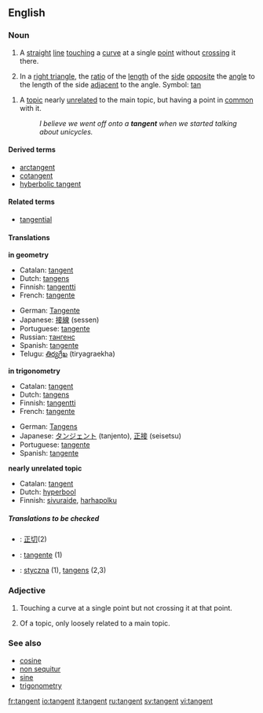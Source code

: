 ==English==

===Noun===
{{en-noun}}

# {{geometry}} A [[straight]] [[line]] [[touching]] a [[curve]] at a single [[point]] without [[crossing]] it there.
# {{trigonometry}} In a [[right triangle]], the [[ratio]] of the [[length]] of the [[side]] [[opposite]] the [[angle]] to the length of the side [[adjacent]] to the angle. Symbol: [[tan]]
<!--This definition equivalent to the one above; it does not define a new sense of the word
#{{mathematics}} The ratio of the [[sine]] to the [[cosine]], in either the [[real]] or [[complex]] [[number]]s.-->
# A [[topic]] nearly [[unrelated]] to the main topic, but having a point in [[common]] with it.
#:''I believe we went off onto a '''tangent''' when we started talking about unicycles.''

====Derived terms====
*[[arctangent]]
*[[cotangent]]
*[[hyberbolic tangent]]

====Related terms====
*[[tangential]]

====Translations====
'''in geometry'''
{{top}}
*Catalan: [[tangent]]
*Dutch: [[tangens]]
*Finnish: [[tangentti]]
*French: [[tangente]] {{f}}
{{mid}}
*German: [[Tangente]] {{f}}
*Japanese: [[接線]] (sessen)
*Portuguese: [[tangente]]
*Russian: [[тангенс]]
*Spanish: [[tangente]] {{f}}
*Telugu: [[తిర్యగ్రేఖ]] (tiryagraekha)
{{bottom}}

'''in trigonometry'''
{{top}}
*Catalan: [[tangent]]
*Dutch: [[tangens]]
*Finnish: [[tangentti]]
*French: [[tangente]] {{f}}
{{mid}}
*German: [[Tangens]] {{m}}
*Japanese: [[タンジェント]] (tanjento), [[正接]] (seisetsu)
*Portuguese: [[tangente]]
*Spanish: [[tangente]] {{f}}
{{bottom}}

'''nearly unrelated topic'''
{{top}}
*Catalan: [[tangent]]
*Dutch: [[hyperbool]] {{f}}
*Finnish: [[sivuraide]], [[harhapolku]]
{{mid}}
{{bottom}}

=====Translations to be checked=====
{{checktrans}}
<!--Remove this section once all of the translations below have been moved into the tables above.-->
*{{ttbc|Chinese}}: [[正切]](2)
*{{ttbc|Italian}}: [[tangente]] {{f}} (1)
*{{ttbc|Polish}}: [[styczna]] {{f}} (1), [[tangens]] {{m}} (2,3)

===Adjective===
{{en-adj-notcomp}}

# {{geometry}} Touching a curve at a single point but not crossing it at that point.
# Of a topic, only loosely related to a main topic.

===See also===
*[[cosine]]
*[[non sequitur]]
*[[sine]]
*[[trigonometry]]

[[fr:tangent]]
[[io:tangent]]
[[it:tangent]]
[[ru:tangent]]
[[sv:tangent]]
[[vi:tangent]]